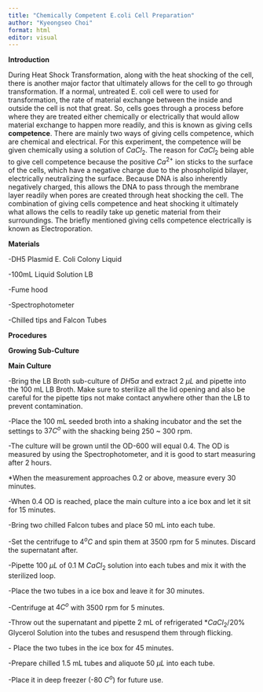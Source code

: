 ```yaml
---
title: "Chemically Competent E.coli Cell Preparation"
author: "Kyeongseo Choi"
format: html
editor: visual
---
```


**Introduction**

During Heat Shock Transformation, along with the heat shocking of the cell, there is another major factor that ultimately allows for the cell to go through transformation. If a normal, untreated E. coli cell were to used for transformation, the rate of material exchange between the inside and outside the cell is not that great. So, cells goes through a process before where they are treated either chemically or electrically that would allow material exchange to happen more readily, and this is known as giving cells **competence**. There are mainly two ways of giving cells competence, which are chemical and electrical. For this experiment, the competence will be given chemically using a solution of $CaCl_2$. The reason for $CaCl_2$ being able to give cell competence because the positive $Ca^{2+}$ ion sticks to the surface of the cells, which have a negative charge due to the phospholipid bilayer, electrically neutralizing the surface. Because DNA is also inherently negatively charged, this allows the DNA to pass through the membrane layer readily when pores are created through heat shocking the cell. The combination of giving cells competence and heat shocking it ultimately what allows the cells to readily take up genetic material from their surroundings. The briefly mentioned giving cells competence electrically is known as Electroporation.

**Materials**

-DH5 Plasmid E. Coli Colony Liquid

-100mL Liquid Solution LB

-Fume hood

-Spectrophotometer

-Chilled tips and Falcon Tubes

**Procedures**

**Growing Sub-Culture**

**Main Culture**

-Bring the LB Broth sub-culture of $DH5\alpha$ and extract 2 $\mu L$ and pipette into the 100 mL LB Broth. Make sure to sterilize all the lid opening and also be careful for the pipette tips not make contact anywhere other than the LB to prevent contamination.

-Place the 100 mL seeded broth into a shaking incubator and the set the settings to $37C^o$ with the shacking being 250 \~ 300 rpm.

-The culture will be grown until the OD-600 will equal 0.4. The OD is measured by using the Spectrophotometer, and it is good to start measuring after 2 hours.

\*When the measurement approaches 0.2 or above, measure every 30 minutes.

-When 0.4 OD is reached, place the main culture into a ice box and let it sit for 15 minutes.

-Bring two chilled Falcon tubes and place 50 mL into each tube.

-Set the centrifuge to $4^oC$ and spin them at 3500 rpm for 5 minutes. Discard the supernatant after.

-Pipette 100 $\mu L$ of 0.1 M $CaCl_2$ solution into each tubes and mix it with the sterilized loop.

-Place the two tubes in a ice box and leave it for 30 minutes.

-Centrifuge at $4C^o$ with 3500 rpm for 5 minutes.

-Throw out the supernatant and pipette 2 mL of refrigerated \*$CaCl_2/20$% Glycerol Solution into the tubes and resuspend them through flicking.

\- Place the two tubes in the ice box for 45 minutes.

-Prepare chilled 1.5 mL tubes and aliquote 50 $\mu L$ into each tube.

-Place it in deep freezer (-80 $C^o$) for future use.
